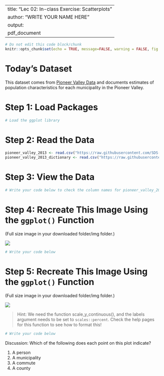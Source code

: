 
---
title: "Lec 02: In-class Exercise: Scatterplots"
author: "WRITE YOUR NAME HERE"
output:
  pdf_document
---

```r
# Do not edit this code block/chunk
knitr::opts_chunk$set(echo = TRUE, message=FALSE, warning = FALSE, fig.width = 16/2, fig.height = 9/2)
```

# Today's Dataset

This dataset comes from [Pioneer Valley Data](https://pioneervalleydata.org/data-download-page/) and documents estimates of population characteristics for each municipality in the Pioneer Valley.

# Step 1: Load Packages

```r
# Load the ggplot library

```

# Step 2: Read the Data

```r
pioneer_valley_2013 <- read.csv("https://raw.githubusercontent.com/SDS-192-Intro/sds-192-labs/main/Day7-GrammarGraphics/datasets/pioneer_valley_census_2013.csv", skip = 2)
pioneer_valley_2013_dictionary <- read.csv("https://raw.githubusercontent.com/SDS-192-Intro/sds-192-labs/main/Day7-GrammarGraphics/datasets/pioneer_valley_census_2013_dictionary.csv")
```

# Step 3: View the Data

```r
# Write your code below to check the column names for pioneer_valley_2013 

```

# Step 4: Recreate This Image Using the `ggplot()` Function 

(Full size image in your downloaded folder/img folder.)

![](img/plot1.png)

```r
# Write your code below

```

# Step 5: Recreate This Image Using the `ggplot()` Function

(Full size image in your downloaded folder/img folder.)

![](img/plot3.png)

> Hint: We need the function scale_y_continuous(), and the labels argument needs to be set to `scales::percent`. Check the help pages for this function to see how to format this!

```r
# Write your code below

```

Discussion: Which of the following does each point on this plot indicate?

(1) A person
(2) A municipality
(3) A commute
(4) A county
